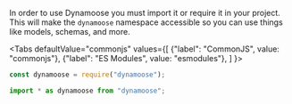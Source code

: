 In order to use Dynamoose you must import it or require it in your project. This will make the `dynamoose` namespace accessible so you can use things like models, schemas, and more.

<Tabs
	defaultValue="commonjs"
	values={[
		{"label": "CommonJS", value: "commonjs"},
		{"label": "ES Modules", value: "esmodules"},
	]
}>
<TabItem value="commonjs">

```js
const dynamoose = require("dynamoose");
```

</TabItem>
<TabItem value="esmodules">

```js
import * as dynamoose from "dynamoose";
```

</TabItem>
</Tabs>
